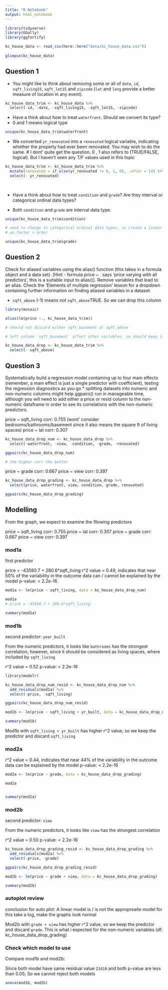 ```yaml
---
title: "R Notebook"
output: html_notebook
---
```



```r

library(tidyverse)
library(GGally)
library(ggfortify)


```

```r

kc_house_data <- read_csv(here::here("data/kc_house_data.csv")) 
  
glimpse(kc_house_data)
```

## Question 1
* You might like to think about removing some or all of `date`, `id`, `sqft_living15`, `sqft_lot15` and `zipcode` (`lat` and `long` provide a better measure of location in any event).


```r

kc_house_data_trim <- kc_house_data %>% 
  select(-id, -date, -sqft_living15, -sqft_lot15, -zipcode)

```


* Have a think about how to treat `waterfront`. Should we convert its type?
- 0 and 1 means logical type

```r

unique(kc_house_data_trim$waterfront)

```


* We converted `yr_renovated` into a `renovated` logical variable, indicating whether the property had ever been renovated. You may wish to do the same.
# I dont' quite get the question. 0 , 1 also refers to (TRUE/FALSE, logical). But I haven't seen any T/F values used in this topic
```r

kc_house_data_trim <- kc_house_data_trim %>% 
  mutate(renovated = if_else(yr_renovated != 0, 1, 0), .after = 14) %>% 
  select(- yr_renovated)
  
  


```


* Have a think about how to treat `condition` and `grade`? Are they interval or categorical ordinal data types?



- Both `condition` and `grade` are interval data type.

```r

unique(kc_house_data_trim$condition)

# need to change to categorical ordinal data types, so create a linear relationship
# as.factor > order

```

```r
unique(kc_house_data_trim$grade)
```

## Question 2

Check for aliased variables using the alias() function (this takes in a formula object and a data set). [Hint - formula price ~ . says ‘price varying with all predictors’, this is a suitable input to alias()]. Remove variables that lead to an alias. Check the ‘Elements of multiple regression’ lesson for a dropdown containing further information on finding aliased variables in a dataset.

- `sqft_above` (-1) means not `sqft_above`TRUE. So we can drop this column

```r

library(mosaic)

alias(lm(price ~., kc_house_data_trim))

# should not discard either sqft_basement or sqft_above 

# left column `sqft_basement` affect other variables, so should keep it

```

```r

kc_house_data_drop <- kc_house_data_trim %>% 
  select(- sqft_above)

```


## Question 3

Systematically build a regression model containing up to four main effects (remember, a main effect is just a single predictor with coefficient), testing the regression diagnostics as you go * splitting datasets into numeric and non-numeric columns might help ggpairs() run in manageable time, although you will need to add either a price or resid column to the non-numeric dataframe in order to see its correlations with the non-numeric predictors.

price ~ sqft_living corr: 0.755 (wont' consider bedrooms/bathrooms/basement since it also means the square ft of living spaces)
price ~ lat corr: 0.307

```r
kc_house_data_drop_num <- kc_house_data_drop %>% 
  select(-waterfront, -view, -condition, -grade, -renovated)

ggpairs(kc_house_data_drop_num)

# the higher corr the better
```

price ~ grade corr: 0.667
price ~ view corr: 0.397
```r

kc_house_data_drop_grading <- kc_house_data_drop %>% 
  select(price, waterfront, view, condition, grade, renovated)

ggpairs(kc_house_data_drop_grading)

```

## Modelling

From the graph, we expect to examine the fllowing predictors

price ~ sqft_living corr: 0.755 
price ~ lat corr: 0.307
price ~ grade corr: 0.667
price ~ view corr: 0.397


### mod1a

first predictor

price = -43580.7 + 280.6*sqft_living
r^2 value = 0.49,  indicates that near 50% of the variability in the outcome data can / cannot be explained by the model
p-value: < 2.2e-16
```r

mod1a <- lm(price ~ sqft_living, data = kc_house_data_drop_num)

mod1a
# price = -43580.7 + 280.6*sqft_living

summary(mod1a)

```

### mod1b

second predictor: `year_built`

From the numeric predictors, it looks like `bathrooms` has the strongest correlation, however, since it should be considered as  living spaces, where included by `sqft_living` 

r^2 value = 0.52
p-value: < 2.2e-16

```r

library(modelr)

kc_house_data_drop_num_resid <- kc_house_data_drop_num %>% 
  add_residuals(mod1a) %>% 
  select(-price, -sqft_living)

ggpairs(kc_house_data_drop_num_resid)

```

```r

mod1b <- lm(price ~ sqft_living + yr_built, data = kc_house_data_drop_num)

summary(mod1b)

```

Mod1b with `sqft_living + yr_built` has higher r^2 value, so we keep the predictor and discard `sqft_living`


### mod2a

r^2 value = 0.44, indicates that near 44% of the variability in the outcome data can be explained by the model
p-value: < 2.2e-16

```r

mod2a <- lm(price ~ grade, data = kc_house_data_drop_grading)

mod2a


summary(mod2a)


```

### mod2b

second predictor: `view`

From the numeric predictors, it looks like `view` has the strongest correlation

r^2 value = 0.50
p-value: < 2.2e-16

```r

kc_house_data_drop_grading_resid <- kc_house_data_drop_grading %>% 
  add_residuals(mod2a) %>% 
  select(-price, -grade)

ggpairs(kc_house_data_drop_grading_resid)

```

```r
mod2b <- lm(price ~ grade + view, data = kc_house_data_drop_grading)

summary(mod2b)
```

### autoplot review

conclusion for auto plot:
A linear model is / is not the appropreaite model for this 
take a log, make the graphs look normal


Mod2b with `grade + view` has higher r^2 value, so we keep the predictor and discard `grade`.
This is what i expected for the non-numeric variables (df: kc_house_data_drop_grading)


### Check which model to use

Compare mod1b and mod2b:

Since both model have same residual value `21610` and 
both p-value are less than 0.05;
So we cannot reject both models

```r

anova(mod1b, mod2b)

```








